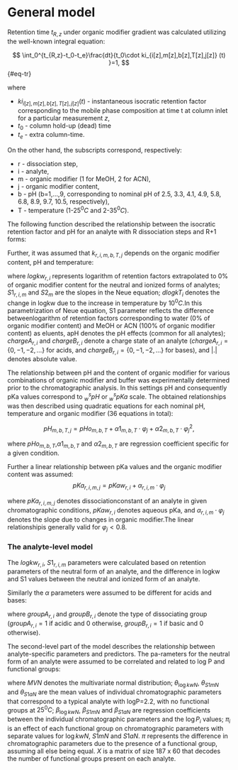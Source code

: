 # General model {.unnumbered}

Retention time $t_{R,z}$ under organic modifier gradient was calculated utilizing the well-known integral equation:

$$
\int_0^{t_{R,z}-t_0-t_e}\frac{dt}{t_0\cdot ki_{i[z],m[z],b[z],T[z],j[z]} (t) }=1,
$$ {#eq-tr}

where

* $ki_{i[z],m[z],b[z],T[z],j[z]} (t)$ - instantaneous isocratic retention factor corresponding to the mobile phase composition at time t at column inlet for a particular measurement $z$, 
* $t_0$ - column hold-up (dead) time
* $t_e$ - extra column-time.

On the other hand, the subscripts correspond, respectively:

* r - dissociation step, 
* i - analyte, 
* m - organic modifier (1 for MeOH, 2 for ACN), 
* j - organic modifier content, 
* b - pH (b=1,...,9, corresponding to nominal pH of 2.5, 3.3, 4.1, 4.9, 5.8, 6.8, 8.9, 9.7, 10.5, respectively), 
* T - temperature (1-$25^0C$ and 2-$35^0C$).

The following function described the relationship between the isocratic retention factor and pH for an analyte with R dissociation steps and R+1 forms:

\begin{equation} 
ki_{i,m,b,T,j}=\frac{k_{1,i,m,b,T,j}+\sum_{r=1}^R k_{r+1,i,m,b,T,j} \cdot 10^{r\cdot pH_{m,b,T,j}-\sum_{r=1}^R pKa_{r,i,m,j} } }{1+\sum_{r=1}^R 10^{r\cdot pH_{m,b,T,j}-\sum_{r=1}^R pKa_{r,i,m,j} } }.
\end{equation}

Further, it was assumed that $k_{r,i,m,b,T,j}$ depends on the organic modifier content, pH and temperature:

\begin{align} 
logk_{r,m,i,b,T,j}&=logkw_{r,i}-\frac{S1_{r,i,m}\cdot (1+S2_m )\cdot \varphi_j}{1+S2_m \cdot \varphi_j }+dlogkT_i\cdot (T_t-25)/10+   \\  &+ |chargeA_{r,i} | \cdot apHA \cdot (pH_{m,b,T,j}-7)+ \\  &+ |chargeB_{r,i} | \cdot apHB \cdot (pH_{m,b,T,j}-7),
\end{align}

where $logkw_{r,i}$ represents logarithm of retention factors extrapolated to $0\%$ of organic modifier content for the neutral and ionized forms of analytes; $S1_{r,i,m}$ and $S2_m$ are the slopes in the Neue equation; $dlogkT_i$ denotes the change in logkw due to the increase in temperature by $10^0C$.In this parametrization of Neue equation, S1 parameter reflects the difference betweenlogarithm of retention factors corresponding to water ($0\%$ of organic modifier content) and MeOH or ACN ($100\%$ of organic modifier content) as eluents, apH denotes the pH effects (common for all analytes); $chargeA_{r,i}$ and $chargeB_{r,i}$ denote a charge state of an analyte ($chargeA_{r,i}=\{0, -1, -2, \ldots\}$ for acids, and $chargeB_{r,i}=\{0, -1, -2, \ldots\}$ for bases), and $|.|$ denotes absolute value.

The relationship between pH and the content of organic modifier for various combinations of organic modifier and buffer was experimentally determined prior to the chromatographic analysis. In this settings pH and consequently pKa values correspond to ${_w^s}pH$ or ${_w^s}pKa$ scale. The obtained relationships was then described using quadratic equations for each nominal pH, temperature and organic modifier (36 equations in total):


$$ 
pH_{m,b,T,j}=pHo_{m,b,T}+\alpha 1_{m,b,T}\cdot \varphi_j+\alpha 2_{m,b,T}\cdot {\varphi_j}^2,
$$

where $pHo_{m,b,T}$,$\alpha 1_{m,b,T}$ and $\alpha 2_{m,b,T}$ are regression coefficient specific for a given condition.

Further a linear relationship between pKa values and the organic modifier content was assumed: 
$$
pKa_{r,i,m,j}=pKaw_{r,i}+\alpha_{r,i,m}\cdot\varphi_j       
$$

where $pKa_{r,i,m,j}$ denotes dissociationconstant of an analyte in given chromatographic conditions, $pKaw_{r,i}$ denotes aqueous pKa, and $\alpha_{r,i,m}\cdot\varphi_j$ denotes the slope due to changes in organic modifier.The linear relationshipis generally valid for $\varphi_j<0.8$.

### The analyte-level model

The $logkw_{r,i}$, $S1_{r,i,m}$ parameters were calculated based on retention parameters of the neutral form of an analyte, and the difference in logkw and S1 values between the neutral and ionized form of an analyte.

\begin{align}
&logkw_{r,i}=logkwN_i+|chargeA_{r,i} |\cdot dlogkwA_{r,i}+ |chargeB_{r,i} |\cdot dlogkwB_{r,i}  \\
&S1_{r,i,m=1}=S1mN_i+|chargeA_{r,i} |\cdot dS1mA_{r,i}+ |chargeB_{r,i} |\cdot dS1mB_{r,i}   \\
&S1_{r,i,m=2}=S1aN_i+|chargeA_{r,i} |\cdot dS1aA_{r,i}+ |chargeB_{r,i} |\cdot dS1aB_{r,i}
\end{align}

Similarly the $\alpha$ parameters were assumed to be different for acids and bases:

\begin{align}
&\alpha_{r,i,m=1}=\alpha mA_{r,i}\cdot groupA_{r,i}+\alpha mB_{r,i} \cdot groupB_{r,i}\\
&\alpha_{r,i,m=2}=\alpha aA_{r,i}\cdot groupA_{r,i}+\alpha aB_{r,i} \cdot groupB_{r,i}  
\end{align}

where $groupA_{r,i}$ and $groupB_{r,i}$ denote the type of dissociating group ($groupA_{r,i}=1$ if acidic and 0 otherwise, $groupB_{r,i}=1$ if basic and 0 otherwise).

The second-level part of the model describes the relationship between analyte-specific parameters and predictors. The pa-rameters for the neutral form of an analyte were assumed to be correlated and related to log P and functional groups:


\begin{align}
\begin{bmatrix}
logkwN_i\\
S1mN_i\\
S1aN_i
\end{bmatrix} \sim
MNV \begin{pmatrix}
\theta_{\log kwN}+\beta_{\log kwN}\cdot (\log P_i -2.2)+\pi_{\log kwN}\cdot X & \\
\theta_{S1mN}+\beta_{S1mN}\cdot (\log P_i -2.2)+\pi_{S1mN}\cdot X & \Omega \\
\theta_{S1aN}+\beta_{S1aN}\cdot (\log P_i -2.2)+\pi_{S1aN}\cdot X & 
\end{pmatrix}
\end{align}

where *MVN* denotes the multivariate normal distribution; $\theta_{\log kwN}$, $\theta_{S1mN}$ and $\theta_{S1aN}$ are the mean values of individual chromatographic parameters that correspond to a typical analyte with logP=2.2, with no functional groups at $25^0C$; $\beta_{\log kwN}$, $\beta_{S1mN}$ and $\beta_{S1aN}$ are regression coefficients between the individual chromatographic parameters and the $\log P_i$ values; $\pi_i$ is an effect of each functional group on chromatographic parameters with separate values for $\log kwN$, $S1mN$ and $S1aN$. $\pi$ represents the difference in chromatographic parameters due to the presence of a functional group, assuming all else being equal. $X$ is a matrix of size 187 x 60 that decodes the number of functional groups present on each analyte.
